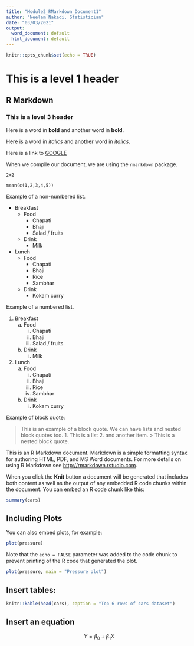 ```yaml
---
title: "Module2_RMarkdown_Document1"
author: "Neelam Nakadi, Statistician"
date: "03/03/2021"
output:
  word_document: default
  html_document: default
---
```


```r
knitr::opts_chunk$set(echo = TRUE)
```


# This is a level 1 header

## R Markdown

### This is a level 3 header

Here is a word in **bold** and another word in __bold__.

Here is a word in *italics* and another word in _italics_.

Here is a link to [GOOGLE](http://google.com)

When we compile our document, we are using the `rmarkdown` package.

```
2+2

mean(c(1,2,3,4,5))
```

Example of a non-numbered list.

* Breakfast
    - Food
        + Chapati
        + Bhaji
        + Salad / fruits
    - Drink
        + Milk
        
* Lunch
    - Food
        + Chapati
        + Bhaji
        + Rice
        + Sambhar
    - Drink
        + Kokam curry

Example of a numbered list.

1. Breakfast
    a. Food
        i. Chapati
        ii. Bhaji
        iii. Salad / fruits
    b. Drink
        i. Milk
        
2. Lunch
    a. Food
        i. Chapati
        ii. Bhaji
        iii. Rice
        iv. Sambhar
    b. Drink
        i. Kokam curry
        
Example of block quote:

> This is an example of a block quote.
> We can have lists and nested block quotes too.
>     1. This is a list
>     2. and another item.
> > This is a nested block quote.

This is an R Markdown document. Markdown is a simple formatting syntax for authoring HTML, PDF, and MS Word documents. For more details on using R Markdown see <http://rmarkdown.rstudio.com>.


When you click the **Knit** button a document will be generated that includes both content as well as the output of any embedded R code chunks within the document. You can embed an R code chunk like this:

```r
summary(cars)
```

## Including Plots

You can also embed plots, for example:

```r
plot(pressure)
```

Note that the `echo = FALSE` parameter was added to the code chunk to prevent printing of the R code that generated the plot.

```r
plot(pressure, main = "Pressure plot")
```

## Insert tables:
```r
knitr::kable(head(cars), caption = "Top 6 rows of cars dataset")
```

## Insert an equation
$$ Y = \beta_0 + \beta_1X $$

